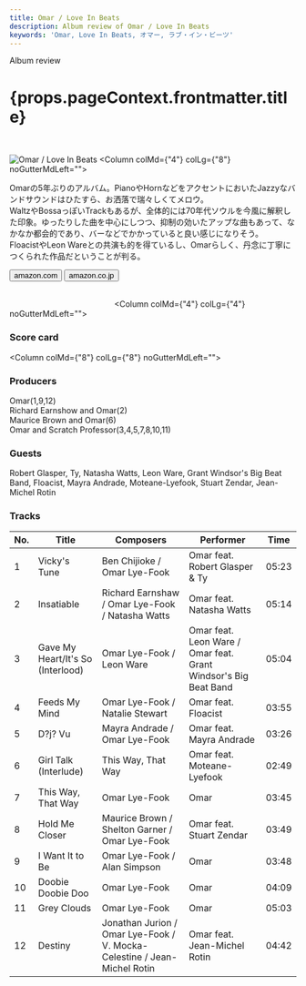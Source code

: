 ```yaml
---
title: Omar / Love In Beats
description: Album review of Omar / Love In Beats
keywords: 'Omar, Love In Beats, オマー, ラブ・イン・ビーツ'
---
```



<p className="largeP">Album review</p>
<h1 className="h1--no--margin">{props.pageContext.frontmatter.title}</h1>

<br/>
<Row  className="image-card-group">
	<Column colMd={"3"} colLg={"4"} noGutterMdLeft="">
       <ImageCard>

![Omar / Love In Beats](../../images/cd/omar2L.jpg) 
</ImageCard>
	</Column>
	<Column colMd={"4"} colLg={"8"} noGutterMdLeft="">
	<p>
	Omarの5年ぶりのアルバム。PianoやHornなどをアクセントにおいたJazzyなバンドサウンドはひたすら、お洒落で瑞々しくてメロウ。
	<br/>WaltzやBossaっぽいTrackもあるが、全体的には70年代ソウルを今風に解釈した印象。ゆったりした曲を中心にしつつ、抑制の効いたアップな曲もあって、なかなか都会的であり、バーなどでかかっていると良い感じになりそう。
	<br/>FloacistやLeon Wareとの共演も的を得ているし、Omarらしく、丹念に丁寧につくられた作品だということが判る。
	</p>
	<div>
	  <Button className="button-right-mergin"  href="https://amzn.to/2DPovOa" kind="primary" size="small" renderIcon={ArrowUpRight24}>
      amazon.com
    </Button>
    <Button className="button-right-mergin"  href="https://amzn.to/3gO2zRQ" kind="secondary" size="small" renderIcon={ArrowUpRight24}>
      amazon.co.jp
    </Button>
	</div>
	<a href="https://geo.music.apple.com/jp/album/love-in-beats/1187567357?mt=1&app=music&ls=1&at=11lcug" style="display:inline-block;overflow:hidden;background:url(https://linkmaker.itunes.apple.com/ja-jp/lockup.svg?releaseDate=2017-01-27&kind=album&bubble=apple_music&style=mono-black) no-repeat;width:180px;height:45px;"></a>
	</Column>
</Row>
<Row >
	<Column colMd={"4"} colLg={"4"} noGutterMdLeft="">
		<div>
		  <h3>Score card</h3>
			<SliderJS1 value="2" />
		  <SliderJS2 value="2" />
			<SliderJS3 value="1" />
		  <SliderJS4 value="9" />
		</div>
		</Column>
		<Column colMd={"8"} colLg={"8"} noGutterMdLeft="">
		<div>
		<h3>Producers</h3>
		<p>
			Omar(1,9,12)
			<br/>Richard Earnshow and Omar(2)
			<br/>Maurice Brown and Omar(6)
			<br/>Omar and Scratch Professor(3,4,5,7,8,10,11)
		</p>
		<h3>Guests</h3>
		<p>
			Robert Glasper, Ty, Natasha Watts, Leon Ware, Grant Windsor's Big Beat Band, Floacist, Mayra Andrade, Moteane-Lyefook, Stuart Zendar, Jean-Michel Rotin
		</p>
		</div>
</Column>
</Row>

<h3>Tracks</h3>

| No. |	 Title                            |	 Composers                                                               |	 Performer                                                     | Time  |
| --- |	--------------------------------- | ------------------------------------------------------------------------ | --------------------------------------------------------------- | ----- |
| 1	  |	Vicky's Tune                      | Ben Chijioke / Omar Lye-Fook                                             | Omar feat. Robert Glasper & Ty                                  | 05:23 |
| 2	  |	Insatiable                        | Richard Earnshaw / Omar Lye-Fook / Natasha Watts                         | Omar feat. Natasha Watts                                        | 05:14 |
| 3	  |	Gave My Heart/It's So (Interlood) | Omar Lye-Fook / Leon Ware                                                | Omar feat. Leon Ware / Omar feat. Grant Windsor's Big Beat Band | 05:04 |
| 4	  |	Feeds My Mind                     | Omar Lye-Fook / Natalie Stewart                                          | Omar feat. Floacist                                             | 03:55 |
| 5	  |	D?j? Vu                           | Mayra Andrade / Omar Lye-Fook                                            | Omar feat. Mayra Andrade                                        | 03:26 |
| 6	  |	Girl Talk (Interlude)             | This Way, That Way                                                       | Omar feat. Moteane-Lyefook                                      | 02:49 |
| 7	  |	This Way, That Way                | Omar Lye-Fook                                                            | Omar                                                            | 03:45 |
| 8	  |	Hold Me Closer                    | Maurice Brown / Shelton Garner / Omar Lye-Fook                           | Omar feat. Stuart Zendar                                        | 03:49 |
| 9	  |	I Want It to Be                   | Omar Lye-Fook / Alan Simpson                                             | Omar                                                            | 03:48 |
| 10  |	Doobie Doobie Doo                 | Omar Lye-Fook                                                            | Omar                                                            | 04:09 |
| 11  |	Grey Clouds                       | Omar Lye-Fook                                                            | Omar                                                            | 05:03 |
| 12  |	Destiny                           | Jonathan Jurion / Omar Lye-Fook / V. Mocka-Celestine / Jean-Michel Rotin | Omar feat. Jean-Michel Rotin                                    | 04:42 |
